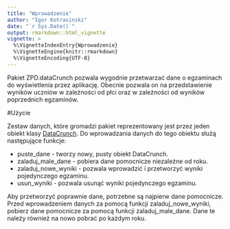 ```yaml
---
title: "Wprowadzenie"
author: "Igor Kotrasinski"
date: "`r Sys.Date()`"
output: rmarkdown::html_vignette
vignette: >
  %\VignetteIndexEntry{Wprowadzenie}
  %\VignetteEngine{knitr::rmarkdown}
  %\VignetteEncoding{UTF-8}
---
```


Pakiet ZPD.dataCrunch pozwala wygodnie przetwarzać dane o egzaminach do wyświetlenia przez aplikację. Obecnie pozwala on na przedstawienie wyników uczniów w zależności od płci oraz w zależności od wyników poprzednich egzaminów.

#Użycie

Zestaw danych, które gromadzi pakiet reprezentowany jest przez jeden obiekt klasy [DataCrunch](Dane.html). Do wprowadzania danych do tego obiektu służą następujące funkcje:

* puste_dane - tworzy nowy, pusty obiekt DataCrunch.
* zaladuj_male_dane - pobiera dane pomocnicze niezależne od roku.
* zaladuj_nowe_wyniki - pozwala wprowadzić i przetworzyć wyniki pojedynczego egzaminu.
* usun_wyniki - pozwala usunąć wyniki pojedynczego egzaminu.

Aby przetworzyć poprawnie dane, potrzebne są najpierw dane pomocnicze. Przed wprowadzeniem danych za pomocą funkcji zaladuj_nowe_wyniki, pobierz dane pomocnicze za pomocą funkcji zaladuj_male_dane. Dane te należy również na nowo pobrać po każdym roku.
